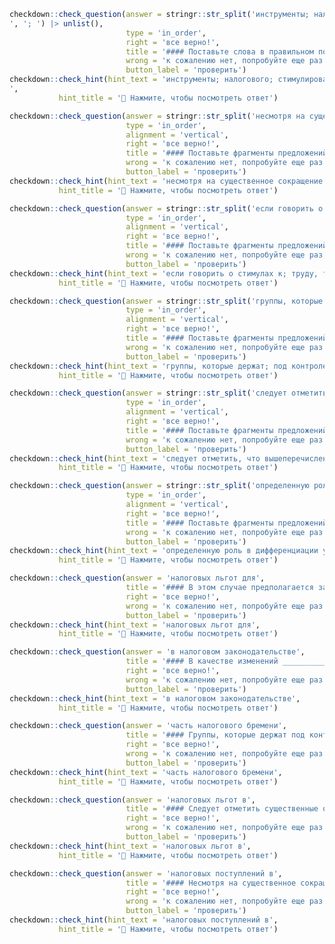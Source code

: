
```r
checkdown::check_question(answer = stringr::str_split('инструменты; налогового; стимулирования; ', '; ') |> unlist(), 
                          type = 'in_order',
                          right = 'все верно!',
                          title = '#### Поставьте слова в правильном порядке:',
                          wrong = 'к сожалению нет, попробуйте еще раз...',
                          button_label = 'проверить')
checkdown::check_hint(hint_text = 'инструменты; налогового; стимулирования; ',
           hint_title = '🔎 Нажмите, чтобы посмотреть ответ')
```

```r
checkdown::check_question(answer = stringr::str_split('несмотря на существенное сокращение объема промышленного производства с; начала рыночных реформ, сегодня город располагает значительным промышленным; потенциалом, составляющим весомую долю в общероссийском производстве, обеспечивающим; стабильную занятость и являющимся источником налоговых поступлений в городской бюджет', '; ') |> unlist(), 
                          type = 'in_order',
                          alignment = 'vertical',
                          right = 'все верно!',
                          title = '#### Поставьте фрагменты предложений в правильном порядке:',
                          wrong = 'к сожалению нет, попробуйте еще раз...',
                          button_label = 'проверить')
checkdown::check_hint(hint_text = 'несмотря на существенное сокращение объема промышленного производства с; начала рыночных реформ, сегодня город располагает значительным промышленным; потенциалом, составляющим весомую долю в общероссийском производстве, обеспечивающим; стабильную занятость и являющимся источником налоговых поступлений в городской бюджет',
           hint_title = '🔎 Нажмите, чтобы посмотреть ответ')
```

```r
checkdown::check_question(answer = stringr::str_split('если говорить о стимулах к; труду, то исследования свидетельствуют: в; результате снижения налоговых ставок одни; люди работают больше, а другие — меньше', '; ') |> unlist(), 
                          type = 'in_order',
                          alignment = 'vertical',
                          right = 'все верно!',
                          title = '#### Поставьте фрагменты предложений в правильном порядке:',
                          wrong = 'к сожалению нет, попробуйте еще раз...',
                          button_label = 'проверить')
checkdown::check_hint(hint_text = 'если говорить о стимулах к; труду, то исследования свидетельствуют: в; результате снижения налоговых ставок одни; люди работают больше, а другие — меньше',
           hint_title = '🔎 Нажмите, чтобы посмотреть ответ')
```

```r
checkdown::check_question(answer = stringr::str_split('группы, которые держат; под контролем цены; на предлагаемые ими; услуги, имеют возможность переложить часть налогового бремени', '; ') |> unlist(), 
                          type = 'in_order',
                          alignment = 'vertical',
                          right = 'все верно!',
                          title = '#### Поставьте фрагменты предложений в правильном порядке:',
                          wrong = 'к сожалению нет, попробуйте еще раз...',
                          button_label = 'проверить')
checkdown::check_hint(hint_text = 'группы, которые держат; под контролем цены; на предлагаемые ими; услуги, имеют возможность переложить часть налогового бремени',
           hint_title = '🔎 Нажмите, чтобы посмотреть ответ')
```

```r
checkdown::check_question(answer = stringr::str_split('следует отметить, что вышеперечисленные налоговые льготы не; уникальны, так как распространены и множество других; налоговых льгот в сфере НИОКР, при применении; которых общий налоговый кредит на проведение научных исследований не применяется', '; ') |> unlist(), 
                          type = 'in_order',
                          alignment = 'vertical',
                          right = 'все верно!',
                          title = '#### Поставьте фрагменты предложений в правильном порядке:',
                          wrong = 'к сожалению нет, попробуйте еще раз...',
                          button_label = 'проверить')
checkdown::check_hint(hint_text = 'следует отметить, что вышеперечисленные налоговые льготы не; уникальны, так как распространены и множество других; налоговых льгот в сфере НИОКР, при применении; которых общий налоговый кредит на проведение научных исследований не применяется',
           hint_title = '🔎 Нажмите, чтобы посмотреть ответ')
```

```r
checkdown::check_question(answer = stringr::str_split('определенную роль в дифференциации уровня налоговой; нагрузки играет отраслевая специфика субъектов, и; в первую очередь внешнеэкономическая деятельность налогоплательщиков,; функционирующих на территории того или иного субъекта', '; ') |> unlist(), 
                          type = 'in_order',
                          alignment = 'vertical',
                          right = 'все верно!',
                          title = '#### Поставьте фрагменты предложений в правильном порядке:',
                          wrong = 'к сожалению нет, попробуйте еще раз...',
                          button_label = 'проверить')
checkdown::check_hint(hint_text = 'определенную роль в дифференциации уровня налоговой; нагрузки играет отраслевая специфика субъектов, и; в первую очередь внешнеэкономическая деятельность налогоплательщиков,; функционирующих на территории того или иного субъекта',
           hint_title = '🔎 Нажмите, чтобы посмотреть ответ')
```

```r
checkdown::check_question(answer = 'налоговых льгот для', 
                          title = '#### В этом случае предполагается законодательное установление таких ____________ (**налоговый, льгота, для**) инвесторов — держателей внешнего долга, которые побудили бы их к инвестициям.',
                          right = 'все верно!', 
                          wrong = 'к сожалению нет, попробуйте еще раз...',
                          button_label = 'проверить')
checkdown::check_hint(hint_text = 'налоговых льгот для',
           hint_title = '🔎 Нажмите, чтобы посмотреть ответ')                          
```

```r
checkdown::check_question(answer = 'в налоговом законодательстве', 
                          title = '#### В качестве изменений ____________ (**в, налоговый, законодательство**) в Китае следует отметить рост коэффициента квалифицированной рабочей силы на 14% и объема расходов на НИОКР.',
                          right = 'все верно!', 
                          wrong = 'к сожалению нет, попробуйте еще раз...',
                          button_label = 'проверить')
checkdown::check_hint(hint_text = 'в налоговом законодательстве',
           hint_title = '🔎 Нажмите, чтобы посмотреть ответ')                          
```

```r
checkdown::check_question(answer = 'часть налогового бремени', 
                          title = '#### Группы, которые держат под контролем цены на предлагаемые ими услуги, имеют возможность переложить ____________ (**часть, налоговый, бремя**).',
                          right = 'все верно!', 
                          wrong = 'к сожалению нет, попробуйте еще раз...',
                          button_label = 'проверить')
checkdown::check_hint(hint_text = 'часть налогового бремени',
           hint_title = '🔎 Нажмите, чтобы посмотреть ответ')                          
```

```r
checkdown::check_question(answer = 'налоговых льгот в', 
                          title = '#### Следует отметить существенные отличия применения ____________ (**налоговых, льгот, в**) России и зарубежных странах, в США, например, и по смыслу, и по условиям применения.',
                          right = 'все верно!', 
                          wrong = 'к сожалению нет, попробуйте еще раз...',
                          button_label = 'проверить')
checkdown::check_hint(hint_text = 'налоговых льгот в',
           hint_title = '🔎 Нажмите, чтобы посмотреть ответ')                          
```

```r
checkdown::check_question(answer = 'налоговых поступлений в', 
                          title = '#### Несмотря на существенное сокращение объема промышленного производства с начала рыночных реформ, сегодня город располагает значительным промышленным потенциалом, составляющим весомую долю в общероссийском производстве, обеспечивающим стабильную занятость и являющимся источником ____________ (**налоговых, поступлений, в**) городской бюджет.',
                          right = 'все верно!', 
                          wrong = 'к сожалению нет, попробуйте еще раз...',
                          button_label = 'проверить')
checkdown::check_hint(hint_text = 'налоговых поступлений в',
           hint_title = '🔎 Нажмите, чтобы посмотреть ответ')                          
```

